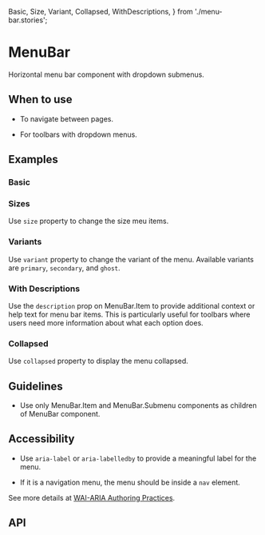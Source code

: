   Basic,
  Size,
  Variant,
  Collapsed,
  WithDescriptions,
} from './menu-bar.stories';

<Meta of={MenuBar} />

# MenuBar

Horizontal menu bar component with dropdown submenus.

## When to use

- To navigate between pages.

- For toolbars with dropdown menus.

## Examples

### Basic

<Canvas of={Basic} />

### Sizes

Use `size` property to change the size meu items.

<Canvas of={Size} />

### Variants

Use `variant` property to change the variant of the menu. Available variants are `primary`, `secondary`, and `ghost`.

<Canvas of={Variant} />

### With Descriptions

Use the `description` prop on MenuBar.Item to provide additional context or help text for menu bar items. This is particularly useful for toolbars where users need more information about what each option does.

<Canvas of={WithDescriptions} />

### Collapsed

Use `collapsed` property to display the menu collapsed.

<Canvas of={Collapsed} />

## Guidelines

- Use only MenuBar.Item and MenuBar.Submenu components as children of MenuBar component.

## Accessibility

- Use `aria-label` or `aria-labelledby` to provide a meaningful label for the menu.

- If it is a navigation menu, the menu should be inside a `nav` element.

See more details at [WAI-ARIA Authoring Practices](https://www.w3.org/WAI/ARIA/apg/patterns/menubar/).

## API

<ArgTypes />
